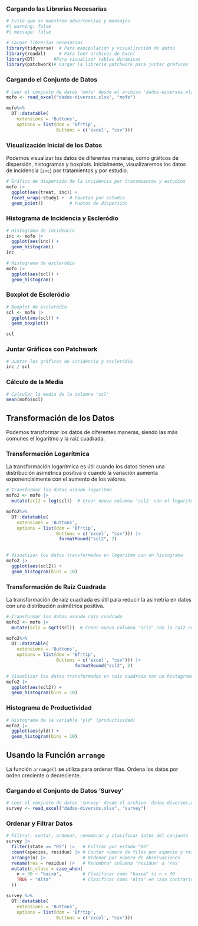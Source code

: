 
### Cargando las Librerías Necesarias

```r
# Evita que se muestren advertencias y mensajes
#| warning: false
#| message: false

# Cargar librerías necesarias
library(tidyverse)  # Para manipulación y visualización de datos
library(readxl)     # Para leer archivos de Excel
library(DT)       #Para visualizar tablas dinámicas
library(patchwork)# Cargar la librería patchwork para juntar gráficos
```

### Cargando el Conjunto de Datos

```r
# Leer el conjunto de datos 'mofo' desde el archivo 'dados-diversos.xlsx'
mofo <- read_excel("dados-diversos.xlsx", "mofo")

mofo%>%
  DT::datatable(
    extensions = 'Buttons', 
    options = list(dom = 'Bfrtip', 
                   Buttons = c('excel', "csv")))
```

### Visualización Inicial de los Datos

Podemos visualizar los datos de diferentes maneras, como gráficos de dispersión, histogramas y boxplots. Inicialmente, visualizaremos los datos de incidencia (`inc`) por tratamientos y por estudio.

```r
# Gráfico de dispersión de la incidencia por tratamientos y estudios
mofo |> 
  ggplot(aes(treat, inc)) +
  facet_wrap(~study) +  # Facetas por estudio
  geom_point()          # Puntos de dispersión
```

### Histograma de Incidencia y Escleródio

```r
# Histograma de incidencia
inc <- mofo |> 
  ggplot(aes(inc)) +
  geom_histogram()
inc
```

```r
# Histograma de escleródio
mofo |> 
  ggplot(aes(scl)) +
  geom_histogram()
```

### Boxplot de Escleródio

```r
# Boxplot de escleródio
scl <- mofo |> 
  ggplot(aes(scl)) +
  geom_boxplot()

scl
```

### Juntar Gráficos con Patchwork

```r
# Juntar los gráficos de incidencia y escleródio
inc / scl
```

### Cálculo de la Media

```r
# Calcular la media de la columna 'scl'
mean(mofo$scl)
```

## Transformación de los Datos

Podemos transformar los datos de diferentes maneras, siendo las más comunes el logaritmo y la raíz cuadrada.

### Transformación Logarítmica

La transformación logarítmica es útil cuando los datos tienen una distribución asimétrica positiva o cuando la variación aumenta exponencialmente con el aumento de los valores.

```r
# Transformar los datos usando logaritmo
mofo2 <- mofo |> 
  mutate(scl2 = log(scl))  # Crear nueva columna 'scl2' con el logaritmo de 'scl'

mofo2%>%
  DT::datatable(
    extensions = 'Buttons', 
    options = list(dom = 'Bfrtip', 
                   Buttons = c('excel', "csv"))) |> 
                    formatRound("scl2", 2)
                      

```

```r
# Visualizar los datos transformados en logaritmo con un histograma
mofo2 |> 
  ggplot(aes(scl2)) +
  geom_histogram(bins = 10)
```

### Transformación de Raíz Cuadrada

La transformación de raíz cuadrada es útil para reducir la asimetría en datos con una distribución asimétrica positiva.

```r
# Transformar los datos usando raíz cuadrada
mofo2 <- mofo |> 
  mutate(scl2 = sqrt(scl))  # Crear nueva columna 'scl2' con la raíz cuadrada de 'scl'

mofo2%>%
  DT::datatable(
    extensions = 'Buttons', 
    options = list(dom = 'Bfrtip', 
                   Buttons = c('excel', "csv"))) |> 
                          formatRound("scl2", 2)
```

```r
# Visualizar los datos transformados en raíz cuadrada con un histograma
mofo2 |> 
  ggplot(aes(scl2)) +
  geom_histogram(bins = 10)
```

### Histograma de Productividad

```r
# Histograma de la variable 'yld' (productividad)
mofo2 |> 
  ggplot(aes(yld)) +
  geom_histogram(bins = 10)
```

## Usando la Función `arrange`

La función `arrange()` se utiliza para ordenar filas. Ordena los datos por orden creciente o decreciente.

### Cargando el Conjunto de Datos 'Survey'

```r
# Leer el conjunto de datos 'survey' desde el archivo 'dados-diversos.xlsx'
survey <- read_excel("dados-diversos.xlsx", "survey")
```

### Ordenar y Filtrar Datos

```r
# Filtrar, contar, ordenar, renombrar y clasificar datos del conjunto 'survey'
survey |> 
  filter(state == "RS") |>   # Filtrar por estado "RS"
  count(species, residue) |> # Contar número de filas por especie y residuo
  arrange(n) |>              # Ordenar por número de observaciones
  rename(res = residue) |>   # Renombrar columna 'residue' a 'res'
  mutate(n_class = case_when(
    n < 30 ~ "baixa",        # Clasificar como "baixa" si n < 30
    TRUE ~ "Alta"            # Clasificar como "Alta" en caso contrario
  ))

survey %>%
  DT::datatable(
    extensions = 'Buttons', 
    options = list(dom = 'Bfrtip', 
                   Buttons = c('excel', "csv")))

```







